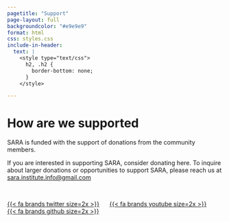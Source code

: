 ```yaml
---
pagetitle: "Support"
page-layout: full
backgroundcolor: "#e9e9e9"
format: html
css: styles.css
include-in-header: 
  text: |
    <style type="text/css">
      h2, .h2 {
        border-bottom: none;
      }
    </style>

---
```


# How are we supported

SARA is funded with the support of donations from the community members.

If you are interested in supporting SARA, consider donating here. To inquire about larger donations or opportunities to support SARA, please reach us at [sara.institute.info@gmail.com]{.underline}

<br>

::: {.banner-cream}
[{{< fa brands twitter size=2x >}}](https://twitter.com/sara_institute) &nbsp;&nbsp;&nbsp;&nbsp; [{{< fa brands youtube size=2x >}}](https://www.youtube.com/channel/UC4eqrqCz1yPrquOOfrE8mKg) &nbsp;&nbsp;&nbsp;&nbsp; [{{< fa brands github size=2x >}}](https://github.com/sara-edu) 
:::